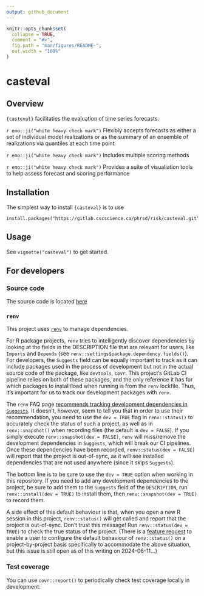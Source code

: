 ```yaml
---
output: github_document
---
```


<!-- README.md is generated from README.Rmd. Please edit that file and re-build the .md with devtools::build_readme() -->

```r
knitr::opts_chunk$set(
  collapse = TRUE,
  comment = "#>",
  fig.path = "man/figures/README-",
  out.width = "100%"
)
```

# casteval

<!-- badges: start -->
<!-- badges: end -->

## Overview

`{casteval}` facilitaties the evaluation of time series forecasts.

`r emo::ji("white heavy check mark")` Flexibly accepts forecasts as either a set of individual model realizations or as the summary of an ensemble of realizations via quantiles at each time point

`r emo::ji("white heavy check mark")` Includes multiple scoring methods

`r emo::ji("white heavy check mark")` Provides a suite of visualiation tools to help assess forecast and scoring performance

## Installation

The simplest way to install `{casteval}` is to use 

```
install.packages("https://gitlab.cscscience.ca/phrsd/risk/casteval.git")
```

## Usage

See `vignette("casteval")` to get started.

## For developers

### Source code

The source code is located [here](https://gitlab.cscscience.ca/phrsd/risk/casteval)

### `renv`

This project uses [`renv`](https://rstudio.github.io/renv/index.html) to manage dependencies.

For R package projects, `renv` tries to intelligently discover dependencies by looking at the fields in the DESCRIPTION file that are relevant for users, like `Imports` and `Depends` (see `renv::settings$package.dependency.fields()`). For developers, the `Suggests` field can be equally important to track as it can include packages used in the process of development but not in the actual source code of the package, like `devtools`, `covr`. This project's GitLab CI pipeline relies on both of these packages, and the only reference it has for which packages to install/load when running is from the `renv` lockfile. Thus, it's important for us to track our development packages with `renv`. 

The `renv` FAQ page [recommends tracking development dependencies in `Suggests`](https://rstudio.github.io/renv/articles/faq.html#how-should-i-handle-development-dependencies). It doesn't, however, seem to tell you that in order to use their recommendation, you need to use the `dev = TRUE` flag in `renv::status()` to accurately check the status of such a project, as well as in `renv::snapshot()` when recording files (the default is `dev = FALSE`). If you simply execute `renv::snapshot(dev = FALSE)`, `renv` will miss/remove the development dependencies in `Suggests`, which will break our CI pipelines. Once these dependencies have been recorded, `renv::status(dev = FALSE)` will report that the project is out-of-sync, as it will see installed dependencies that are not used anywhere (since it skips `Suggests`).

The bottom line is to be sure to use the `dev = TRUE` option when working in this repository. If you need to add any development dependencies to the project, be sure to add them to the `Suggests` field of the `DESCRIPTION`, run `renv::install(dev = TRUE)` to install them, then `renv::snapshot(dev = TRUE)` to record them.

A side effect of this default behaviour is that, when you open a new R session in this project, `renv::status()` will get called and report that the project is out-of-sync. Don't trust this message! Run `renv::status(dev = TRUE)` to check the true status of the project. (There is a [feature request](https://github.com/rstudio/renv/issues/1760) to enable a user to configure the default behaviour of `renv::status()` on a project-by-project basis specifically to accommodate the above situation, but this issue is still open as of this writing on 2024-06-11...)

### Test coverage

You can use `covr::report()` to periodically check test coverage locally in development.